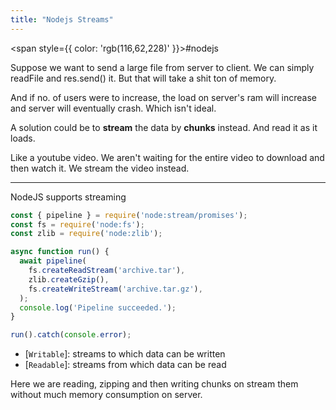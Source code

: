```yaml
---
title: "Nodejs Streams"
---
```



<span style={{ color: 'rgb(116,62,228)' }}>#nodejs</span>

Suppose we want to send a large file from server to client. We can simply readFile and res.send() it. But that will take a shit ton of memory.

And if no. of users were to increase, the load on server's ram will increase and server will eventually crash. Which isn't ideal.

A solution could be to **stream** the data by **chunks** instead. And read it as it loads.

Like a youtube video. We aren't waiting for the entire video to download and then watch it. We stream the video instead.

---
NodeJS supports streaming

```javascript
const { pipeline } = require('node:stream/promises');
const fs = require('node:fs');
const zlib = require('node:zlib');

async function run() {
  await pipeline(
    fs.createReadStream('archive.tar'),
    zlib.createGzip(),
    fs.createWriteStream('archive.tar.gz'),
  );
  console.log('Pipeline succeeded.');
}

run().catch(console.error);
```

- [`Writable`]: streams to which data can be written
- [`Readable`]: streams from which data can be read

Here we are reading, zipping and then writing chunks on stream them without much memory consumption on server.
